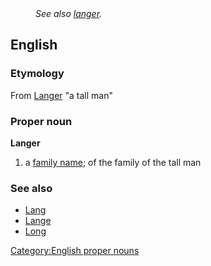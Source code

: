 {{wikipediapar|Langer}}
:''See also [[langer]].''
==English==
===Etymology===
From {{G.}} [[Langer]] "a tall man"
===Proper noun===
[[Category:English proper nouns]]
'''Langer'''
# a [[family name]]; of the family of the tall man
===See also===
* [[Lang]]
* [[Lange]]
* [[Long]]